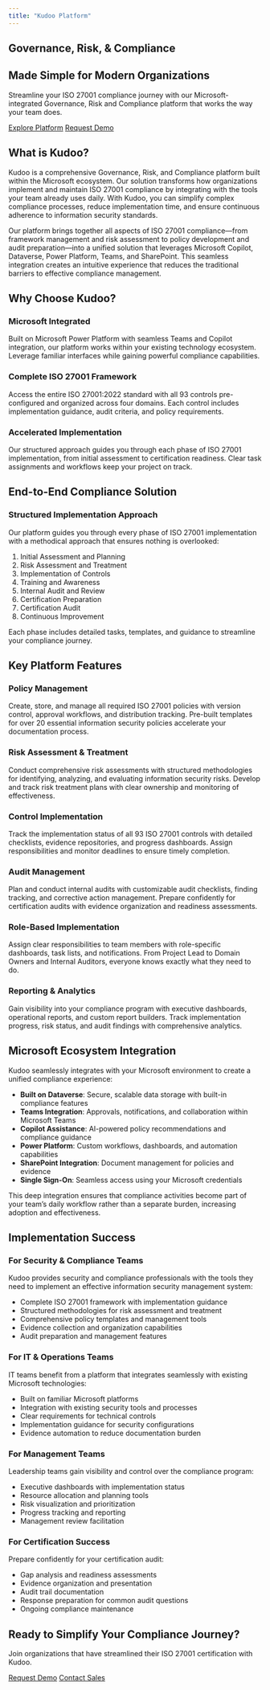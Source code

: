 ```yaml
---
title: "Kudoo Platform"
---
```


::: {.hero-container}
::: {.container}
::: {.hero-text}
# Governance, Risk, <span class="gradient-text">& Compliance</span>
## Made Simple for Modern Organizations

Streamline your ISO 27001 compliance journey with our Microsoft-integrated Governance, Risk and Compliance platform that works the way your team does.

::: {.hero-buttons}
[Explore Platform](#features-section){.hero-btn} [Request Demo](./content/demo.qmd){.hero-btn .secondary-btn}
:::
:::
:::
:::

::: {.container .py-5 id="about"}
## What is Kudoo?

Kudoo is a comprehensive Governance, Risk, and Compliance platform built within the Microsoft ecosystem. Our solution transforms how organizations implement and maintain ISO 27001 compliance by integrating with the tools your team already uses daily. With Kudoo, you can simplify complex compliance processes, reduce implementation time, and ensure continuous adherence to information security standards.

Our platform brings together all aspects of ISO 27001 compliance—from framework management and risk assessment to policy development and audit preparation—into a unified solution that leverages Microsoft Copilot, Dataverse, Power Platform, Teams, and SharePoint. This seamless integration creates an intuitive experience that reduces the traditional barriers to effective compliance management.
:::

::: {.section .py-5 id="features-section"}
::: {.container}
## Why Choose Kudoo?

::: {.row}
::: {.col-md-4}
::: {.feature-card}
<i class="bi bi-microsoft feature-icon"></i>

### Microsoft Integrated
Built on Microsoft Power Platform with seamless Teams and Copilot integration, our platform works within your existing technology ecosystem. Leverage familiar interfaces while gaining powerful compliance capabilities.
:::
:::

::: {.col-md-4}
::: {.feature-card}
<i class="bi bi-diagram-3 feature-icon"></i>

### Complete ISO 27001 Framework
Access the entire ISO 27001:2022 standard with all 93 controls pre-configured and organized across four domains. Each control includes implementation guidance, audit criteria, and policy requirements.
:::
:::

::: {.col-md-4}
::: {.feature-card}
<i class="bi bi-clock-history feature-icon"></i>

### Accelerated Implementation
Our structured approach guides you through each phase of ISO 27001 implementation, from initial assessment to certification readiness. Clear task assignments and workflows keep your project on track.
:::
:::
:::
:::
:::

::: {.section .product-section .py-5}
::: {.container}
## End-to-End Compliance Solution

::: {.row .align-items-center}
::: {.col-lg-6}
### Structured Implementation Approach
Our platform guides you through every phase of ISO 27001 implementation with a methodical approach that ensures nothing is overlooked:

1. Initial Assessment and Planning
2. Risk Assessment and Treatment
3. Implementation of Controls
4. Training and Awareness
5. Internal Audit and Review
6. Certification Preparation
7. Certification Audit
8. Continuous Improvement

Each phase includes detailed tasks, templates, and guidance to streamline your compliance journey.
:::
::: {.col-lg-6}

:::
:::
:::
:::

::: {.section .py-5 .bg-light}
::: {.container}
## Key Platform Features

::: {.row}
::: {.col-md-6 .col-lg-4}
::: {.feature-card}
### Policy Management
Create, store, and manage all required ISO 27001 policies with version control, approval workflows, and distribution tracking. Pre-built templates for over 20 essential information security policies accelerate your documentation process.
:::
:::

::: {.col-md-6 .col-lg-4}
::: {.feature-card}
### Risk Assessment & Treatment
Conduct comprehensive risk assessments with structured methodologies for identifying, analyzing, and evaluating information security risks. Develop and track risk treatment plans with clear ownership and monitoring of effectiveness.
:::
:::

::: {.col-md-6 .col-lg-4}
::: {.feature-card}
### Control Implementation
Track the implementation status of all 93 ISO 27001 controls with detailed checklists, evidence repositories, and progress dashboards. Assign responsibilities and monitor deadlines to ensure timely completion.
:::
:::

::: {.col-md-6 .col-lg-4}
::: {.feature-card}
### Audit Management
Plan and conduct internal audits with customizable audit checklists, finding tracking, and corrective action management. Prepare confidently for certification audits with evidence organization and readiness assessments.
:::
:::

::: {.col-md-6 .col-lg-4}
::: {.feature-card}
### Role-Based Implementation
Assign clear responsibilities to team members with role-specific dashboards, task lists, and notifications. From Project Lead to Domain Owners and Internal Auditors, everyone knows exactly what they need to do.
:::
:::

::: {.col-md-6 .col-lg-4}
::: {.feature-card}
### Reporting & Analytics
Gain visibility into your compliance program with executive dashboards, operational reports, and custom report builders. Track implementation progress, risk status, and audit findings with comprehensive analytics.
:::
:::
:::
:::
:::

::: {.container .ms-integration .my-5}
## Microsoft Ecosystem Integration

Kudoo seamlessly integrates with your Microsoft environment to create a unified compliance experience:

- **Built on Dataverse**: Secure, scalable data storage with built-in compliance features
- **Teams Integration**: Approvals, notifications, and collaboration within Microsoft Teams
- **Copilot Assistance**: AI-powered policy recommendations and compliance guidance
- **Power Platform**: Custom workflows, dashboards, and automation capabilities
- **SharePoint Integration**: Document management for policies and evidence
- **Single Sign-On**: Seamless access using your Microsoft credentials

This deep integration ensures that compliance activities become part of your team's daily workflow rather than a separate burden, increasing adoption and effectiveness.
:::

::: {.section .product-section .py-5}
::: {.container}
## Implementation Success

::: {.row}
::: {.col-md-6}
::: {.feature-card}
### For Security & Compliance Teams
Kudoo provides security and compliance professionals with the tools they need to implement an effective information security management system:

- Complete ISO 27001 framework with implementation guidance
- Structured methodologies for risk assessment and treatment
- Comprehensive policy templates and management tools
- Evidence collection and organization capabilities
- Audit preparation and management features
:::
:::

::: {.col-md-6}
::: {.feature-card}
### For IT & Operations Teams
IT teams benefit from a platform that integrates seamlessly with existing Microsoft technologies:

- Built on familiar Microsoft platforms
- Integration with existing security tools and processes
- Clear requirements for technical controls
- Implementation guidance for security configurations
- Evidence automation to reduce documentation burden
:::
:::
:::

::: {.row .mt-4}
::: {.col-md-6}
::: {.feature-card}
### For Management Teams
Leadership teams gain visibility and control over the compliance program:

- Executive dashboards with implementation status
- Resource allocation and planning tools
- Risk visualization and prioritization
- Progress tracking and reporting
- Management review facilitation
:::
:::

::: {.col-md-6}
::: {.feature-card}
### For Certification Success
Prepare confidently for your certification audit:

- Gap analysis and readiness assessments
- Evidence organization and presentation
- Audit trail documentation
- Response preparation for common audit questions
- Ongoing compliance maintenance
:::
:::
:::
:::
:::

::: {.section .cta-section .py-5 id="demo"}
::: {.container}
## Ready to Simplify Your Compliance Journey?
Join organizations that have streamlined their ISO 27001 certification with Kudoo.

[Request Demo](./content/demo.qmd){.cta-btn} [Contact Sales](./content/sales.qmd){.cta-btn .ms-3}
:::
:::